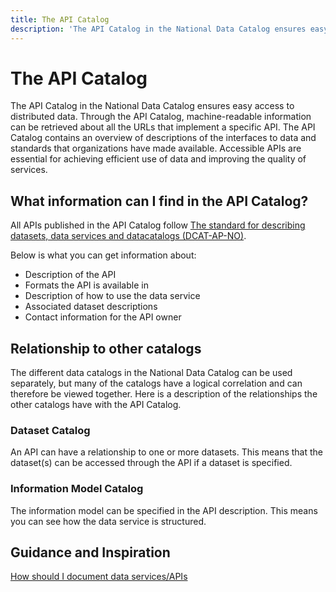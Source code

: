```yaml
---
title: The API Catalog
description: 'The API Catalog in the National Data Catalog ensures easy access to distributed data.'
---
```


# The API Catalog

<Ingress>
    The API Catalog in the National Data Catalog ensures easy access to distributed data. Through the API Catalog,
    machine-readable information can be retrieved about all the URLs that implement a specific API. The API Catalog
    contains an overview of descriptions of the interfaces to data and standards that organizations have made available.
    Accessible APIs are essential for achieving efficient use of data and improving the quality of services.
</Ingress>

<AlertWithLinkButton
    text='Would you like to search the API Catalog?'
    button='Find API →'
    link='/data-services'
/>

## What information can I find in the API Catalog?

All APIs published in the API Catalog follow [The standard for describing datasets, data services and datacatalogs (DCAT-AP-NO)](https://data.norge.no/specification/dcat-ap-no/).

Below is what you can get information about:

- Description of the API
- Formats the API is available in
- Description of how to use the data service
- Associated dataset descriptions
- Contact information for the API owner

## Relationship to other catalogs

The different data catalogs in the National Data Catalog can be used separately, but many of the catalogs have a logical correlation and can therefore be viewed together. Here is a description of the relationships the other catalogs have with the API Catalog.

### Dataset Catalog

An API can have a relationship to one or more datasets. This means that the dataset(s) can be accessed through the API if a dataset is specified.

### Information Model Catalog

The information model can be specified in the API description. This means you can see how the data service is structured.

## Guidance and Inspiration

[How should I document data services/APIs](https://data.norge.no/specification/dcat-ap-no/#Datatjeneste)
